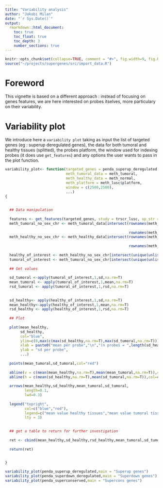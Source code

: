 ```yaml
---
title: "Variability analysis"
author: "Jakobi Milan"
date: "`r Sys.Date()`"
output: 
  rmarkdown::html_document:
    toc: true
    toc_float: true
    toc_depth: 3
    number_sections: true
---
```


```r
knitr::opts_chunk$set(collapse=TRUE, comment = "#>", fig.width=9, fig.height=6, eval=TRUE, echo=TRUE, results="hide", message=FALSE, warning = FALSE)
source("~/projects/supergenes/src/import_data.R")
```


# Foreword

This vignette is based on a different approach : instead of focusing on genes features, we are here interested on probes itselves, more particulary on their variability.

# Variability plot

We introduce here a `variability plot` taking as input the list of targeted genes (eg : superup deregulated genes), the data for both tumoral and healthy tissues (splitted), the probes platform, the window used for indexing probes (it does use `get_features`) and any options the user wants to pass in the plot function.

```r
variability_plot<- function(targeted_genes = penda_superup_deregulated,
                            meth_tumoral_data = meth_tumoral,
                            meth_healthy_data = meth_normal,
                            meth_platform = meth_lusc$platform,
                            window = c(2500,2500),
                            ...)
{
  
  
  ## Data manipulation
  
  features <- get_features(targeted_genes, study = trscr_lusc, up_str = window[2], dwn_str = window[1])
  meth_tumoral_no_sex_chr <- meth_tumoral_data[intersect(rownames(meth_platform[which(meth_platform[,1] != "chrX"
                                                                                      & meth_platform[,1] != "chrY"),]),
                                                         rownames(meth_tumoral_data)),]
  meth_healthy_no_sex_chr <- meth_healthy_data[intersect(rownames(meth_platform[which(meth_platform[,1] != "chrX"
                                                                                      & meth_platform[,1] != "chrY"),]),
                                                         rownames(meth_healthy_data)),]
  
  healthy_of_interest <- meth_healthy_no_sex_chr[intersect(unique(unlist(feat_indexed_probes)),rownames(meth_healthy_no_sex_chr)),]
  tumoral_of_interest <- meth_tumoral_no_sex_chr[intersect(unique(unlist(feat_indexed_probes)),rownames(meth_tumoral_no_sex_chr)),]
  
  ## Get values
  
  sd_tumoral <-apply(tumoral_of_interest,1,sd,na.rm=T)
  mean_tumoral <- apply(tumoral_of_interest,1,mean,na.rm=T)
  rsd_tumoral <- apply(tumoral_of_interest,1,rsd,na.rm=T)
  
  
  sd_healthy<- apply(healthy_of_interest,1,sd,na.rm=T)
  mean_healthy<-apply(healthy_of_interest,1,mean,na.rm=T)
  rsd_healthy <- apply(healthy_of_interest,1,rsd,na.rm=T)
  
  ## Plot
  
  plot(mean_healthy,
       sd_healthy,
       col="blue",
       ylim=c(0,max(c(max(sd_healthy,na.rm=T),max(sd_tumoral,na.rm=T)))+0.05),
       xlab = paste0("mean per probe","\n","(n probes = ",length(sd_healthy),"  window : ","[",window[1],",",window[2],"]"," )"),
       ylab = "sd per probe",
       ...)
  
  points(mean_tumoral,sd_tumoral,col="red")
  
  abline(v = c(mean(mean_healthy,na.rm=T),mean(mean_tumoral,na.rm=T)),col=c("blue","red"),lty = 3)
  abline(h = c(mean(sd_healthy,na.rm=T),mean(sd_tumoral,na.rm=T)),col=c("blue","red"),lty = 3)
  
  arrows(mean_healthy,sd_healthy,mean_tumoral,sd_tumoral,
         length=0.1,
         lwd=0.3)
  
  legend("topright",
         col=c("blue","red"),
         legend=c("mean value healthy tissues","mean value tumoral tissues"),
         lty = 3)
        
  
  ## get a table to return for further investigation 
  
  ret <- cbind(mean_healthy,sd_healthy,rsd_healthy,mean_tumoral,sd_tumoral,rsd_tumoral)
  
  return(ret)
  
  
}

```

```r
variability_plot(penda_superup_deregulated,main = "Superup genes")
variability_plot(penda_superdown_deregulated,main = "Superdown genes")
variability_plot(penda_superconserved,main = "Supercons genes")
```

